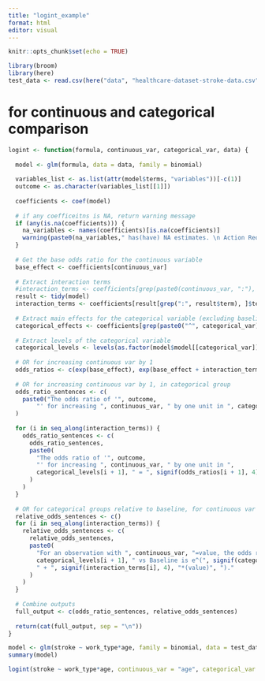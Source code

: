 ```yaml
---
title: "logint_example"
format: html
editor: visual
---
```


```r
knitr::opts_chunk$set(echo = TRUE)
```

```r
library(broom)
library(here)
test_data <- read.csv(here("data", "healthcare-dataset-stroke-data.csv"))
```

# for continuous and categorical comparison

```r
logint <- function(formula, continuous_var, categorical_var, data) {
  
  model <- glm(formula, data = data, family = binomial)
  
  variables_list <- as.list(attr(model$terms, "variables"))[-c(1)]
  outcome <- as.character(variables_list[[1]])
  
  coefficients <- coef(model)
  
  # if any coefficeitns is NA, return warning message
  if (any(is.na(coefficients))) {
    na_variables <- names(coefficients)[is.na(coefficients)]
    warning(paste0(na_variables," has(have) NA estimates. \n Action Required: Consider re-specifying the model or re-examining interaction terms for meaningfulness. \n"))
  }
  
  # Get the base odds ratio for the continuous variable
  base_effect <- coefficients[continuous_var]
  
  # Extract interaction terms
  #interaction_terms <- coefficients[grep(paste0(continuous_var, ":"), names(coefficients))]
  result <- tidy(model)
  interaction_terms <- coefficients[result[grep(":", result$term), ]$term]
  
  # Extract main effects for the categorical variable (excluding baseline)
  categorical_effects <- coefficients[grep(paste0("^", categorical_var), names(coefficients))]
  
  # Extract levels of the categorical variable
  categorical_levels <- levels(as.factor(model$model[[categorical_var]]))
  
  # OR for increasing continuous var by 1
  odds_ratios <- c(exp(base_effect), exp(base_effect + interaction_terms))
  
  # OR for increasing continuous var by 1, in categorical group
  odds_ratio_sentences <- c(
    paste0("The odds ratio of '", outcome, 
        "' for increasing ", continuous_var, " by one unit in ", categorical_levels[1], " = ", signif(odds_ratios[1], 4))
  )
  
  for (i in seq_along(interaction_terms)) {
    odds_ratio_sentences <- c(
      odds_ratio_sentences,
      paste0(
        "The odds ratio of '", outcome, 
        "' for increasing ", continuous_var, " by one unit in ", 
        categorical_levels[i + 1], " = ", signif(odds_ratios[i + 1], 4)
      )
    )
  }
  
  # OR for categorical groups relative to baseline, for continuous var
  relative_odds_sentences <- c()
  for (i in seq_along(interaction_terms)) {
    relative_odds_sentences <- c(
      relative_odds_sentences,
      paste0(
        "For an observation with ", continuous_var, "=value, the odds ratio of '", outcome, "' for ", 
        categorical_levels[i + 1], " vs Baseline is e^(", signif(categorical_effects[i], 4), 
        " + ", signif(interaction_terms[i], 4), "*(value)", ")."
      )
    )
  }
  
  # Combine outputs
  full_output <- c(odds_ratio_sentences, relative_odds_sentences)
  
  return(cat(full_output, sep = "\n"))
}
```

```r
model <- glm(stroke ~ work_type*age, family = binomial, data = test_data)
summary(model)
```

```r
logint(stroke ~ work_type*age, continuous_var = "age", categorical_var = "work_type", data=test_data)
```
